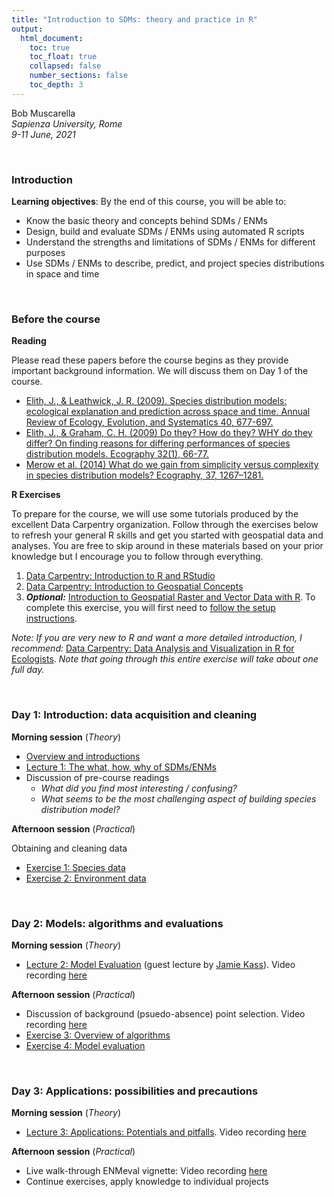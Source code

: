 ```yaml
---
title: "Introduction to SDMs: theory and practice in R"
output:
  html_document:
    toc: true
    toc_float: true
    collapsed: false
    number_sections: false
    toc_depth: 3
---
```


Bob Muscarella  
*Sapienza University, Rome*  
*9-11 June, 2021*

$~$

### Introduction

**Learning objectives**: By the end of this course, you will be able to:

- Know the basic theory and concepts behind SDMs / ENMs
- Design, build and evaluate SDMs / ENMs using automated R scripts
- Understand the strengths and limitations of SDMs / ENMs for different purposes
- Use SDMs / ENMs to describe, predict, and project species distributions in space and time

$~$

### Before the course

**Reading**

Please read these papers before the course begins as they provide important background information.  We will discuss them on Day 1 of the course.

- [Elith, J., & Leathwick, J. R. (2009). Species distribution models: ecological explanation and prediction across space and time. Annual Review of Ecology, Evolution, and Systematics 40, 677-697.](pdfs/Elith and Leathwick 2009.pdf)
- [Elith, J., & Graham, C. H. (2009) Do they? How do they? WHY do they differ? On finding reasons for differing performances of species distribution models. Ecography 32(1), 66-77.](pdfs/Elith and Graham 2009.pdf)
- [Merow et al. (2014) What do we gain from simplicity versus complexity in species distribution models? Ecography, 37, 1267–1281.](pdfs/Merow et al. 2014.pdf)


**R Exercises**

To prepare for the course, we will use some tutorials produced by the excellent Data Carpentry organization. Follow through the exercises below to refresh your general R skills and get you started with geospatial data and analyses. You are free to skip around in these materials based on your prior knowledge but I encourage you to follow through everything.

1. [Data Carpentry: Introduction to R and RStudio](https://datacarpentry.org/r-intro-geospatial/01-rstudio-intro/index.html)
2. [Data Carpentry: Introduction to Geospatial Concepts](https://datacarpentry.org/organization-geospatial/)
3. ***Optional:*** [Introduction to Geospatial Raster and Vector Data with R](https://datacarpentry.org/r-raster-vector-geospatial/). To complete this exercise, you will first need to [follow the setup instructions](https://datacarpentry.org/geospatial-workshop/setup.html).

*Note: If you are very new to R and want a more detailed introduction, I recommend:* [Data Carpentry: Data Analysis and Visualization in R for Ecologists](https://datacarpentry.org/R-ecology-lesson/index.html). *Note that going through this entire exercise will take about one full day.*

$~$

### **Day 1**: Introduction: data acquisition and cleaning

**Morning session** (*Theory*)

- [Overview and introductions](lectures/0. Overview and introduction.pdf)
- [Lecture 1: The what, how, why of SDMs/ENMs](lectures/1. The what how why of SDMs ENMs.pdf)
- Discussion of pre-course readings
  - *What did you find most interesting / confusing?*
  - *What seems to be the most challenging aspect of building species distribution model?*

**Afternoon session** (*Practical*)

Obtaining and cleaning data

- [Exercise 1: Species data](Exercise1.html)
- [Exercise 2: Environment data](Exercise2.html)

$~$

### **Day 2**: Models: algorithms and evaluations

**Morning session** (*Theory*)

- [Lecture 2: Model Evaluation](lectures/2. Kass_mod_eval_sapienzaU_2021.pdf) (guest lecture by [Jamie Kass](https://scholar.google.com/citations?user=LM_UNdkAAAAJ&hl=en)). Video recording [here](https://youtu.be/GzF57egpIgQ)

**Afternoon session** (*Practical*)

- Discussion of background (psuedo-absence) point selection. Video recording [here](https://youtu.be/M4UlF2xKaBs)
- [Exercise 3: Overview of algorithms](Exercise3.html)
- [Exercise 4: Model evaluation](Exercise4.html)

$~$

### **Day 3**: Applications: possibilities and precautions

**Morning session** (*Theory*)

- [Lecture 3: Applications: Potentials and pitfalls](lectures/3. Potentials and pitfalls.pdf). Video recording [here](https://youtu.be/rw6fR_Nj0Ws)

**Afternoon session** (*Practical*)

- Live walk-through ENMeval vignette: Video recording [here](https://youtu.be/HH3FenCqBMA)
- Continue exercises, apply knowledge to individual projects

